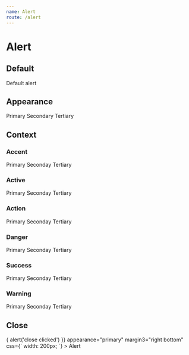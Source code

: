 ```yaml
---
name: Alert
route: /alert
---
```



# Alert

<Props of={Alert} />

## Default

<Playground>
  <ThemeProvider>
    <Alert>Default alert</Alert>
  </ThemeProvider>
</Playground>

## Appearance

<Playground>
  <ThemeProvider>
    <Flex>
      <Alert
        appearance="primary"
        margin3="right bottom"
        css={`
          width: 200px;
        `}
      >
        Primary
      </Alert>
      <Alert
        appearance="secondary"
        margin3="right bottom"
        css={`
          width: 200px;
        `}
      >
        Secondary
      </Alert>
      <Alert
        appearance="tertiary"
        margin3="right bottom"
        css={`
          width: 200px;
        `}
      >
        Tertiary
      </Alert>
    </Flex>
  </ThemeProvider>
</Playground>

## Context

<Playground>
  <ThemeProvider>
    <section>
      <h3>Accent</h3>
      <Flex>
        <Alert appearance='primary-accent' margin3='right bottom' css={`width: 200px`}>Primary</Alert>
        <Alert appearance='secondary-accent' margin3='right bottom' css={`width: 200px`}>Seconday</Alert>
        <Alert appearance='tertiary-accent' margin3='right bottom'  css={`width: 200px`}>Tertiary</Alert>
      </Flex>
    </section>
    <section>
      <h3>Active</h3>
      <Flex>
        <Alert appearance='primary-active' margin3='right bottom'  css={`width: 200px`}> Primary</Alert>
        <Alert appearance='secondary-active' margin3='right bottom'  css={`width: 200px`}>Seconday</Alert>
        <Alert appearance='tertiary-active' margin3='right bottom'  css={`width: 200px`}>Tertiary</Alert>
      </Flex>
    </section>
    <section>
      <h3>Action</h3>
      <Flex>
        <Alert appearance='primary-action' margin3='right bottom'  css={`width: 200px`}> Primary</Alert>
        <Alert appearance='secondary-action' margin3='right bottom'  css={`width: 200px`}>Seconday</Alert>
        <Alert appearance='tertiary-action' margin3='right bottom'  css={`width: 200px`}>Tertiary</Alert>
      </Flex>
    </section>
    <section>
      <h3>Danger</h3>
      <Flex>
        <Alert appearance='primary-danger' margin3='right bottom'  css={`width: 200px`}> Primary</Alert>
        <Alert appearance='secondary-danger' margin3='right bottom'  css={`width: 200px`}>Seconday</Alert>
        <Alert appearance='tertiary-danger' margin3='right bottom'  css={`width: 200px`}>Tertiary</Alert>
      </Flex>
    </section>
    <section>
      <h3>Success</h3>
      <Flex>
        <Alert appearance='primary-success' margin3='right bottom'  css={`width: 200px`}> Primary</Alert>
        <Alert appearance='secondary-success' margin3='right bottom'  css={`width: 200px`}>Seconday</Alert>
        <Alert appearance='tertiary-success' margin3='right bottom'  css={`width: 200px`}>Tertiary</Alert>
      </Flex>
    </section>
    <section>
      <h3>Warning</h3>
      <Flex>
        <Alert appearance='primary-warning' margin3='right bottom'  css={`width: 200px`}> Primary</Alert>
        <Alert appearance='secondary-warning' margin3='right bottom'  css={`width: 200px`}>Seconday</Alert>
        <Alert appearance='tertiary-warning' margin3='right bottom'  css={`width: 200px`}>Tertiary</Alert>
      </Flex>
    </section>

  </ThemeProvider>
</Playground>

## Close

<Playground>
  <ThemeProvider>
    <Alert
      onClose={e => {
        alert('close clicked')
      }}
      appearance="primary"
      margin3="right bottom"
      css={`
        width: 200px;
      `}
    >
      Alert
    </Alert>
  </ThemeProvider>
</Playground>

